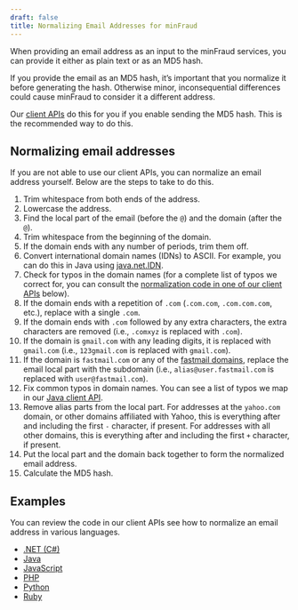 ```yaml
---
draft: false
title: Normalizing Email Addresses for minFraud
---
```


When providing an email address as an input to the minFraud services, you can
provide it either as plain text or as an MD5 hash.

If you provide the email as an MD5 hash, it’s important that you normalize it
before generating the hash. Otherwise minor, inconsequential differences could
cause minFraud to consider it a different address.

Our [client APIs](/minfraud/api-documentation/#client-apis) do this for you if
you enable sending the MD5 hash. This is the recommended way to do this.

## Normalizing email addresses

If you are not able to use our client APIs, you can normalize an email address
yourself. Below are the steps to take to do this.

1. Trim whitespace from both ends of the address.
1. Lowercase the address.
1. Find the local part of the email (before the `@`) and the domain (after the
   `@`).
1. Trim whitespace from the beginning of the domain.
1. If the domain ends with any number of periods, trim them off.
1. Convert international domain names (IDNs) to ASCII. For example, you can do
   this in Java using
   [java.net.IDN](https://docs.oracle.com/javase/8/docs/api/java/net/IDN.html).
1. Check for typos in the domain names (for a complete list of typos we correct
   for, you can consult the
   [normalization code in one of our client APIs](#examples) below).
1. If the domain ends with a repetition of `.com` (`.com.com`, `.com.com.com`,
   etc.), replace with a single `.com`.
1. If the domain ends with `.com` followed by any extra characters, the extra
   characters are removed (i.e., `.comxyz` is replaced with `.com`).
1. If the domain is `gmail.com` with any leading digits, it is replaced with
   `gmail.com` (i.e., `123gmail.com` is replaced with `gmail.com`).
1. If the domain is `fastmail.com` or any of the
   [fastmail domains](https://www.fastmail.com/about/ourdomains/), replace the
   email local part with the subdomain (i.e., `alias@user.fastmail.com` is
   replaced with `user@fastmail.com`).
1. Fix common typos in domain names. You can see a list of typos we map in our
   [Java client API](https://github.com/maxmind/minfraud-api-java/blob/main/src/main/java/com/maxmind/minfraud/request/Email.java#L26).
1. Remove alias parts from the local part. For addresses at the `yahoo.com`
   domain, or other domains affiliated with Yahoo, this is everything after and
   including the first `-` character, if present. For addresses with all other
   domains, this is everything after and including the first `+` character, if
   present.
1. Put the local part and the domain back together to form the normalized email
   address.
1. Calculate the MD5 hash.

## Examples

You can review the code in our client APIs see how to normalize an email address
in various languages.

- [.NET (C#)](https://github.com/maxmind/minfraud-api-dotnet/blob/main/MaxMind.MinFraud/Request/Email.cs#L150)
- [Java](https://github.com/maxmind/minfraud-api-java/blob/main/src/main/java/com/maxmind/minfraud/request/Email.java#L169)
- [JavaScript](https://github.com/maxmind/minfraud-api-node/blob/main/src/request/email.ts#L75)
- [PHP](https://github.com/maxmind/minfraud-api-php/blob/main/src/MinFraud/Util.php#L34)
- [Python](https://github.com/maxmind/minfraud-api-python/blob/main/minfraud/request.py#L83)
- [Ruby](https://github.com/maxmind/minfraud-api-ruby/blob/main/lib/minfraud/components/email.rb#L84)
